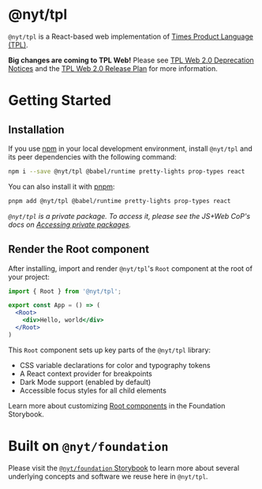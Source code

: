 
<Meta title="Getting Started" />

# @nyt/tpl

`@nyt/tpl` is a React-based web implementation of [Times Product Language (TPL)](https://coda.io/d/Times-Product-Language-TPL_dH9ZFEaJR9I).

**Big changes are coming to TPL Web!** Please see [TPL Web 2.0 Deprecation Notices](?path=/docs/tpl-web-2-0-deprecation-notices--docs) and the [TPL Web 2.0 Release Plan](https://docs.google.com/document/d/12T5bEefMJDYoLY8gtg0cokrNco53h5t8Ofj8rn5uaV4/edit?tab=t.2tb2mnrxg2u6) for more information.

# Getting Started

## Installation

If you use [npm](https://www.npmjs.com/) in your local development environment, install `@nyt/tpl` and its peer dependencies with the following command:

```bash
npm i --save @nyt/tpl @babel/runtime pretty-lights prop-types react
```

You can also install it with [pnpm](https://pnpm.io/):

```bash
pnpm add @nyt/tpl @babel/runtime pretty-lights prop-types react
```

_`@nyt/tpl` is a private package. To access it, please see the JS+Web CoP's docs on [Accessing private packages](https://web.tech.nyt.net/resources/private-packages/)._

## Render the Root component

After installing, import and render `@nyt/tpl`'s `Root` component at the root of your project:

```jsx
import { Root } from '@nyt/tpl';

export const App = () => (
  <Root>
    <div>Hello, world</div>
  </Root>
)
```

This `Root` component sets up key parts of the `@nyt/tpl` library:

- CSS variable declarations for color and typography tokens
- A React context provider for breakpoints
- Dark Mode support (enabled by default)
- Accessible focus styles for all child elements

Learn more about customizing [Root components](https://foundation.nyt.net/?path=/docs/root-components--page) in the Foundation Storybook.

# Built on `@nyt/foundation`

Please visit the [`@nyt/foundation` Storybook](https://foundation.nyt.net) to learn more about several underlying concepts and software we reuse here in `@nyt/tpl`.
